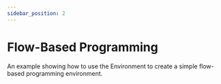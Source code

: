 ```yaml
---
sidebar_position: 2
---
```



# Flow-Based Programming

An example showing how to use the Environment to create a simple flow-based programming environment.

<div style={{ height: 400, width: "100%" }}>
<Environment
initial={{
    programSpec:{
      drawers:flowDrawers,
      objectTypes:flowTypes
    }
  }}
/>
</div>
